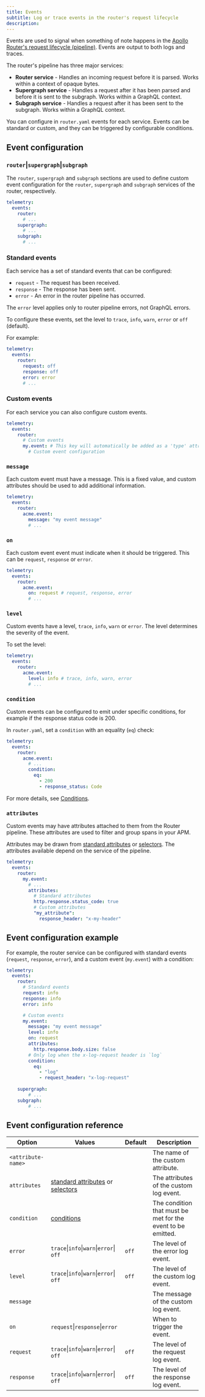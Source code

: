 ```yaml
---
title: Events
subtitle: Log or trace events in the router's request lifecycle
description:
---
```


Events are used to signal when something of note happens in the [Apollo Router's request lifecycle (pipeline)](../customizations/overview/#the-request-lifecycle). Events are output to both logs and traces.

The router's pipeline has three major services:

* **Router service** - Handles an incoming request before it is parsed. Works within a context of opaque bytes.
* **Supergraph service** - Handles a request after it has been parsed and before it is sent to the subgraph. Works within a GraphQL context.
* **Subgraph service** - Handles a request after it has been sent to the subgraph. Works within a  GraphQL context.

You can configure in `router.yaml` events for each service. Events can be standard or custom, and they can be triggered by configurable conditions.

## Event configuration

### `router`|`supergraph`|`subgraph`

The `router`, `supergraph` and `subgraph` sections are used to define custom event configuration for the `router`, `supergraph` and `subgraph` services of the router, respectively.

```yaml title="router.yaml"
telemetry:
  events:
    router:
      # ...     
    supergraph:
      # ...
    subgraph:
      # ...
```

### Standard events

Each service has a set of standard events that can be configured:

* `request` - The request has been received.
* `response` - The response has been sent.
* `error` - An error in the router pipeline has occurred.

<Note>

The `error` level applies only to router pipeline errors, not GraphQL errors.

</Note>

To configure these events, set the level to `trace`, `info`, `warn`, `error` or `off` (default).

For example:

```yaml title="router.yaml"
telemetry:
  events:
    router:
      request: off
      response: off
      error: error
      # ...
```

### Custom events

<EnterpriseFeature />

For each service you can also configure custom events.

```yaml title="router.yaml"
telemetry:
  events:
    router:
      # Custom events
      my.event: # This key will automatically be added as a 'type' attribute of the event
        # Custom event configuration
```

### `message`

Each custom event must have a message. This is a fixed value, and custom attributes should be used to add additional information.

```yaml title="router.yaml"
telemetry:
  events:
    router:
      acme.event:
        message: "my event message"
        # ...
```

### `on`

Each custom event event must indicate when it should be triggered. This can be `request`, `response` or `error`.

```yaml title="router.yaml"
telemetry:
  events:
    router:
      acme.event:
        on: request # request, response, error
        # ...
```

### `level`

Custom events have a level, `trace`, `info`, `warn` or `error`. The level determines the severity of the event.

To set the level:
```yaml title="router.yaml"
telemetry:
  events:
    router:
      acme.event:
        level: info # trace, info, warn, error
        # ...
```

### `condition`

Custom events can be configured to emit under specific conditions, for example if the response status code is 200.

In `router.yaml`, set a `condition` with an equality (`eq`) check:

```yaml title="router.yaml"
telemetry:
  events:
    router:
      acme.event:
        # ...
        condition:
          eq:
            - 200
            - response_status: Code
```

For more details, see [Conditions](./conditions).

### `attributes`

Custom events may have attributes attached to them from the Router pipeline. These attributes are used to filter and group spans in your APM.

Attributes may be drawn from [standard attributes](./standard-attributes) or [selectors](./selectors).
The attributes available depend on the service of the pipeline.

```yaml title="router.yaml"
telemetry:
  events:
    router:
      my.event:
        # ...
        attributes:
          # Standard attributes
          http.response.status_code: true
          # Custom attributes
          "my_attribute":
            response_header: "x-my-header"
```

## Event configuration example

For example, the router service can be configured with standard events (`request`, `response`, `error`), and a custom event (`my.event`) with a condition:

```yaml title="router.yaml"
telemetry:
  events:
    router:
      # Standard events
      request: info
      response: info
      error: info

      # Custom events
      my.event:
        message: "my event message"
        level: info
        on: request
        attributes:
          http.response.body.size: false
        # Only log when the x-log-request header is `log` 
        condition:
          eq:
            - "log"
            - request_header: "x-log-request"
        
    supergraph:
        # ...
    subgraph:
        # ...
```

## Event configuration reference

| Option             | Values                                                                       | Default | Description                                                 |
|--------------------|------------------------------------------------------------------------------|---------|-------------------------------------------------------------|
| `<attribute-name>` |                                                                              |         | The name of the custom attribute.                           |
| `attributes`       | [standard attributes](./standard-attributes) or [selectors](./selectors) |         | The attributes of the custom log event.                     |
| `condition`        | [conditions](./conditions)                                                 |         | The condition that must be met for the event to be emitted. |
| `error`            | `trace`\|`info`\|`warn`\|`error`\| `off`                                     | `off`   | The level of the error log event.                           |
| `level`            | `trace`\|`info`\|`warn`\|`error`\| `off`                                     | `off`   | The level of the custom log event.                          |
| `message`          |                                                                              |         | The message of the custom log event.                        |
| `on`               | `request`\|`response`\|`error`                                               |         | When to trigger the event.                                  |
| `request`          | `trace`\|`info`\|`warn`\|`error`\| `off`                                     | `off`   | The level of the request log event.                         |
| `response`         | `trace`\|`info`\|`warn`\|`error`\| `off`                                     | `off`   | The level of the response log event.                        |

